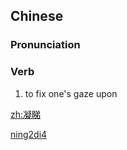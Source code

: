 ==Chinese==
{{zh-forms}}

===Pronunciation===
{{zh-pron
|m=níngdì
|cat=v
}}

===Verb===
{{zh-verb}}

# {{lb|zh|archaic}} to fix one's gaze upon

[[Category:Mandarin archaic terms|ning2di4]]

[[zh:凝睇]]
